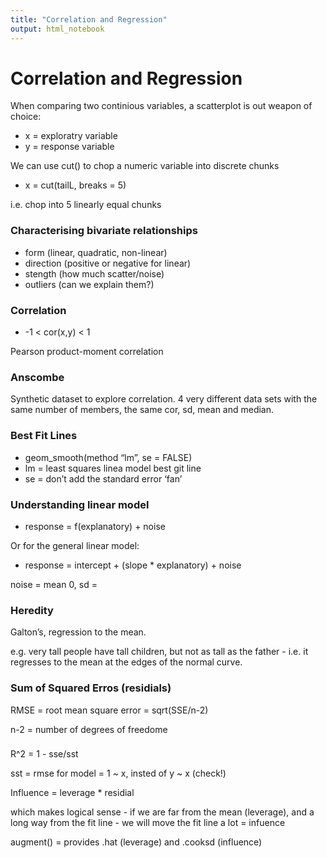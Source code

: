 ```yaml
---
title: "Correlation and Regression"
output: html_notebook
---
```


# Correlation and Regression

When comparing two continious variables, a scatterplot is out weapon of choice:

  * x = exploratry variable
  * y = response variable

We can use cut() to chop a numeric variable into discrete chunks

  * x = cut(tailL, breaks = 5)

i.e. chop into 5 linearly equal chunks


### Characterising bivariate relationships

  * form (linear, quadratic, non-linear)
  * direction (positive or negative for linear)
  * stength (how much scatter/noise)
  * outliers (can we explain them?)


### Correlation

  * -1 < cor(x,y) < 1

Pearson product-moment correlation

### Anscombe

Synthetic dataset to explore correlation.
4 very different data sets with the same number of members, the same cor, sd, mean and median.

### Best Fit Lines

  * geom_smooth(method "lm", se = FALSE)
  * lm = least squares linea model best git line
  * se = don't add the standard error 'fan'

### Understanding linear model

  * response = f(explanatory) + noise

Or for the general linear model:

  * response = intercept + (slope * explanatory) + noise
  
  noise = mean 0, sd = <some value>
  
  
### Heredity

Galton's, regression to the mean.

e.g. very tall people have tall children, but not as tall as the father - i.e. it regresses to the mean at the edges of the normal curve.

### Sum of Squared Erros (residials)

RMSE = root mean square error = sqrt(SSE/n-2)

n-2 = number of degrees of freedome

### 

R^2 = 1 - sse/sst

sst = rmse for model = 1 ~ x, insted of y ~ x (check!)


Influence = leverage * residial 

which makes logical sense - if we are far from the mean (leverage), and a long way from the fit line - we will move the fit line a lot = infuence

augment() = provides .hat (leverage) and .cooksd (influence)






